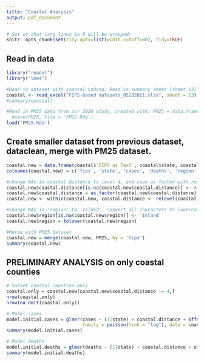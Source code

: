 ```yaml
---
title: "Coastal Analysis"
output: pdf_document
---
```


```r
# Set so that long lines in R will be wrapped:
knitr::opts_chunk$set(tidy.opts=list(width.cutoff=80), tidy=TRUE)
```

## Read in data
```r
library("readxl")
library("lme4")

#Read in dataset with coastal coding. Read in summary sheet (sheet 13)
coastal <- read_excel("FIPS-based datasets_05232021.xlsx", sheet = 13)
#summary(coastal)

#Read in PM25 data from our 2020 study, created with: PM25 = data.frame(fips = aggregate_pm_census_cdc_test_beds$fips, mean_pm25 = aggregate_pm_census_cdc_test_beds$mean_pm25)
  #save(PM25, file = 'PM25.Rda')
load('PM25.Rda')
```

## Create smaller dataset from previous dataset, dataclean, merge with PM25 dataset.
```r
coastal.new = data.frame(coastal$`FIPS as Text`, coastal$state, coastal$cases, coastal$deaths, coastal$`Country REGION`, coastal$`Coastal Distance`, coastal$`Population 2019 Estimate`, coastal$`Population Density`, coastal$`All Ages in Poverty (%)`, coastal$`Under 18s in Poverty`, coastal$`Median Income`, coastal$`percent adult obesity`, coastal$`diff/total`, coastal$`Politcal alignment 2020 election`, coastal$`median age 2019`, coastal$Humid, coastal$`Geo Classification`)
colnames(coastal.new) = c('fips', 'state', 'cases', 'deaths', 'region', 'coastal.distance', 'population2019', 'popdensity', 'poverty', 'under18poverty', 'median_income', 'pct_obesity', 'voter_margin_2020', 'party', 'median_age', 'humidity', 'rural_urban')

#change NAs in coastal.distance to level 4, and save as factor with reference level 4.
coastal.new$coastal.distance[is.na(coastal.new$coastal.distance)] <- 4
coastal.new$coastal.distance = as.factor(coastal.new$coastal.distance)
coastal.new <- within(coastal.new, coastal.distance <- relevel(coastal.distance, ref = 4))

#change NAs in 'region' to 'Inland', convert all characters to lowercase
coastal.new$region[is.na(coastal.new$region)] <- 'Inland'
coastal.new$region = tolower(coastal.new$region)

#Merge with PM25 dataset
coastal.new = merge(coastal.new, PM25, by = 'fips')
summary(coastal.new)
```
\newpage
## PRELIMINARY ANALYSIS on only coastal counties
```r
# Subset coastal counties only
coastal.only = coastal.new[coastal.new$coastal.distance != 4,]
nrow(coastal.only)
nrow(na.omit(coastal.only))

# Model cases
model.initial.cases = glmer(cases ~ (1|state) + coastal.distance + offset(log(population2019)) + scale(popdensity) + scale(poverty) + scale(log(median_income)) + scale(pct_obesity) + scale(voter_margin_2020) + scale(median_age) + factor(party) + mean_pm25 , 
                            family = poisson(link = "log"), data = coastal.only)
summary(model.initial.cases)

# Model deaths
model.initial.deaths = glmer(deaths ~ (1|state) + coastal.distance + offset(log(population2019)) + scale(popdensity) + scale(poverty) + scale(log(median_income)) + scale(pct_obesity) + scale(voter_margin_2020) + scale(median_age) + factor(party)  + mean_pm25, family = poisson(link = "log"), data = coastal.only)
summary(model.initial.deaths)
```
